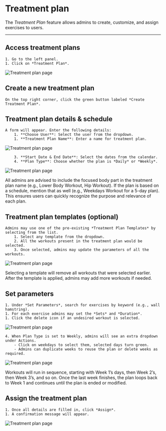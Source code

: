 
# Treatment plan

The *Treatment Plan* feature allows admins to create, customize, and assign exercises to users.

---

## Access treatment plans
    1. Go to the left panel.
    1. Click on *Treatment Plan*.

![Treatment plan page](/img/Treatment12.webp)

## Create a new treatment plan
    On the top right corner, click the green button labeled *Create Treatment Plan*.

## Treatment plan details & schedule
    A form will appear. Enter the following details:
        1. **Choose User**: Select the user from the dropdown.
        1. **Treatment Plan Name**: Enter a name for treatment plan.

![Treatment plan page](/img/Treatment2.webp)

        3. **Start Date & End Date**: Select the dates from the calendar.
        4. **Plan Type**: Choose whether the plan is *Daily* or *Weekly*.

![Treatment plan page](/img/Treatment8.webp)

<Admonition type="tip" title="Treatment Plan Name">
  All admins are advised to include the focused body part in the treatment plan name (e.g., Lower Body Workout, Hip Workout).
  If the plan is based on a schedule, mention that as well (e.g., Weekdays Workout for a 5-day plan).
  This ensures users can quickly recognize the purpose and relevance of each plan.
</Admonition>

## Treatment plan templates (optional)
    Admins may use one of the pre-existing *Treatment Plan Templates* by selecting from the list.
        1. Select any template from the dropdown.
        2. All the workouts present in the treatment plan would be selected.
        3. Once selected, admins may update the parameters of all the workouts.

![Treatment plan page](/img/Treatment4.webp)

<Admonition type="caution" title="Template Workouts">
  Selecting a template will remove all workouts that were selected earlier.
  After the template is applied, admins may add more workouts if needed.
</Admonition>

## Set parameters
    1. Under *Set Parameters*, search for exercises by keyword (e.g., wall hamstring).
    1. For each exercise admins may set the *Sets* and *Duration*.
    1. Click the delete icon if an undesired workout is selected.

![Treatment plan page](/img/Treatment5.webp)

    4. When Plan Type is set to Weekly, admins will see an extra dropdown under Actions.
        - Click on weekdays to select them, selected days turn green.
        - Admins can duplicate weeks to reuse the plan or delete weeks as required.

![Treatment plan page](/img/Treatment6.webp)

<Admonition type="info" title="Weekly Treatment Plans">
  Workouts will run in sequence, starting with Week 1’s days, then Week 2’s, then Week 3’s, and so on.
  Once the last week finishes, the plan loops back to Week 1 and continues until the plan is ended or modified.
</Admonition>

## Assign the treatment plan
    1. Once all details are filled in, click *Assign*.
    1. A confirmation message will appear.

![Treatment plan page](/img/Treatment71.webp)